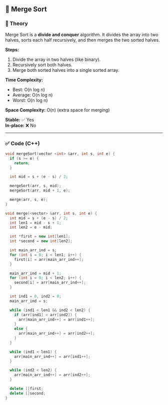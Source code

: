 ## 📌 Merge Sort

### 📖 Theory

Merge Sort is a **divide and conquer** algorithm. It divides the array into two halves, sorts each half recursively, and then merges the two sorted halves.

**Steps:**

1. Divide the array in two halves (like binary).
2. Recursively sort both halves.
3. Merge both sorted halves into a single sorted array.

**Time Complexity:**

- Best: O(n log n)
- Average: O(n log n)
- Worst: O(n log n)

**Space Complexity:** O(n) (extra space for merging)

**Stable:** ✅ Yes  
**In-place:** ❌ No

---

### ✅ Code (C++)

```cpp
void mergeSort(vector <int> &arr, int s, int e) {
  if (s >= e) {
    return;
  }

  int mid = s + (e - s) / 2;

  mergeSort(arr, s, mid);
  mergeSort(arr, mid + 1, e);

  merge(arr, s, e);
}

void merge(<vector> &arr, int s, int e) {
  int mid = s + (e - s) / 2;
  int len1 = mid - s + 1;
  int len2 = e - mid;

  int *first = new int[len1];
  int *second = new int[len2];

  int main_arr_ind = s;
  for (int i = 0; i < len1; i++) {
    first[i] = arr[main_arr_ind++];
  }

  main_arr_ind = mid + 1;
  for (int i = 0; i < len2; i++) {
    second[i] = arr[main_arr_ind++];
  }

  int ind1 = 0, ind2 = 0;
  main_arr_ind = s;

  while (ind1 < len1 && ind2 < len2) {
    if (arr[ind1] < arr[ind2]) {
      arr[main_arr_ind++] = arr[ind1++];
    }
    else {
      arr[main_arr_ind++] = arr[ind2++];
    }
  }

  while (ind1 < len1) {
    arr[main_arr_ind++] = arr[ind1++];
  }

  while (ind2 < len2) {
    arr[main_arr_ind++] = arr[ind2++];
  }

  delete []first;
  delete []second;
}
```
